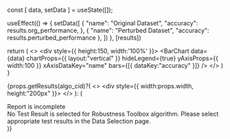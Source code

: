 

  const [ data, setData ] = useState([]);

  useEffect(() => {
    setData([
        {
          "name": "Original Dataset",
          "accuracy": results.org_performance,
        },
        {
          "name": "Perturbed Dataset",
          "accuracy": results.perturbed_performance
        },
      ])
  }, [results])

  return (
    <>
      <div style={{ height:150, width:'100%' }}>
        <BarChart
          data={data}
          chartProps={{ layout:"vertical" }}
          hideLegend={true}
          yAxisProps={{ width:100 }}
          xAxisDataKey="name"
          bars={[{ dataKey:"accuracy" }]}
        />
      </div>
    </>
  )
}

{props.getResults(algo_cid)?(
  <>
    <div style={{ width:props.width, height:"200px" }}>
      <MyChart results={props.getResults(algo_cid).results} modelType={props.getResults(algo_cid).modelType}/>
    </div>
  </>
): (
  <div style={{ 
    width: props.width, 
          height: props.height, 
    maxHeight: 1076,
    display: 'flex', 
    justifyContent: 'center', 
    alignItems: 'center',
    flexDirection: 'column',
    background: '#f8f9fa',
    border: '1px dashed #dee2e6',
    borderRadius: '4px',
    padding: '20px',
    textAlign: 'center' 
  }}>
    <div style={{ fontSize: '18px', fontWeight: 'bold', color: '#dc3545', marginBottom: '10px' }}>
      Report is incomplete
    </div>
    <div style={{ color: '#6c757d' }}>
      No Test Result is selected for Robustness Toolbox algorithm. 
      Please select appropriate test results in the Data Selection page.
    </div>
  </div>
)}